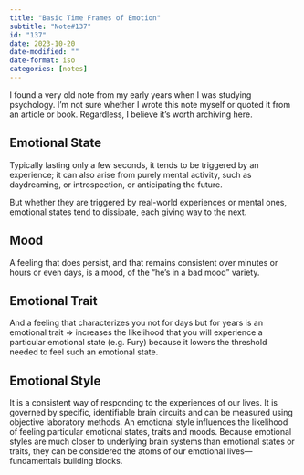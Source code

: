 ```yaml
---
title: "Basic Time Frames of Emotion"
subtitle: "Note#137"
id: "137"
date: 2023-10-20
date-modified: ""
date-format: iso
categories: [notes]
---
```

I found a very old note from my early years when I was studying psychology. I'm not sure whether I wrote this note myself or quoted it from an article or book. Regardless, I believe it's worth archiving here.

## Emotional State

Typically lasting only a few seconds, it tends to be triggered by an experience; it can also arise from purely mental activity, such as daydreaming, or introspection, or anticipating the future.

But whether they are triggered by real-world experiences or mental ones, emotional states tend to dissipate, each giving way to the next.

## Mood

A feeling that does persist, and that remains consistent over minutes or hours or even days, is a mood, of the "he's in a bad mood" variety.

## Emotional Trait

And a feeling that characterizes you not for days but for years is an emotional trait => increases the likelihood that you will experience a particular emotional state (e.g. Fury) because it lowers the threshold needed to feel such an emotional state.

## Emotional Style

It is a consistent way of responding to the experiences of our lives. It is governed by specific, identifiable brain circuits and can be measured using objective laboratory methods. An emotional style influences the likelihood of feeling particular emotional states, traits and moods. Because emotional styles are much closer to underlying brain systems than emotional states or traits, they can be considered the atoms of our emotional lives—fundamentals building blocks.

